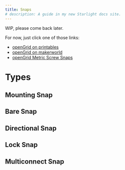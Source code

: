 ```yaml
---
title: Snaps
# description: A guide in my new Starlight docs site.
---
```


WIP, please come back later.

For now, just click one of those links:
* [openGrid on printables](https://www.printables.com/model/1214361-opengrid-walldesk-mounting-framework-and-ecosystem)
* [openGrid on makerworld](https://makerworld.com/en/models/1179191-opengrid-wall-desk-mounting-framework-ecosystem)
* [openGrid Metric Screw Snaps](https://www.printables.com/model/1217921-opengrid-metric-screw-snaps)

# Types

## Mounting Snap

## Bare Snap

## Directional Snap

## Lock Snap

## Multiconnect Snap
